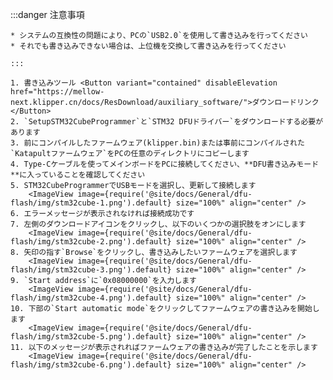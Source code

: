:::danger 注意事項

    * システムの互換性の問題により、PCの`USB2.0`を使用して書き込みを行ってください
    * それでも書き込みできない場合は、上位機を交換して書き込みを行ってください
    
    :::

    1. 書き込みツール <Button variant="contained" disableElevation href="https://mellow-next.klipper.cn/docs/ResDownload/auxiliary_software/">ダウンロードリンク</Button>
    2. `SetupSTM32CubeProgrammer`と`STM32 DFUドライバー`をダウンロードする必要があります
    3. 前にコンパイルしたファームウェア(klipper.bin)または事前にコンパイルされた`Katapultファームウェア`をPCの任意のディレクトリにコピーします
    4. Type-Cケーブルを使ってメインボードをPCに接続してください、**DFU書き込みモード**に入っていることを確認してください
    5. STM32CubeProgrammerでUSBモードを選択し、更新して接続します
        <ImageView image={require('@site/docs/General/dfu-flash/img/stm32cube-1.png').default} size="100%" align="center" />
    6. エラーメッセージが表示されなければ接続成功です
    7. 左側のダウンロードアイコンをクリックし、以下のいくつかの選択肢をオンにします
        <ImageView image={require('@site/docs/General/dfu-flash/img/stm32cube-2.png').default} size="100%" align="center" />
    8. 矢印の指す`Browse`をクリックし、書き込みしたいファームウェアを選択します
        <ImageView image={require('@site/docs/General/dfu-flash/img/stm32cube-3.png').default} size="100%" align="center" />
    9. `Start address`に`0x08000000`を入力します
        <ImageView image={require('@site/docs/General/dfu-flash/img/stm32cube-4.png').default} size="100%" align="center" />
    10. 下部の`Start automatic mode`をクリックしてファームウェアの書き込みを開始します
        <ImageView image={require('@site/docs/General/dfu-flash/img/stm32cube-5.png').default} size="100%" align="center" />
    11. 以下のメッセージが表示されればファームウェアの書き込みが完了したことを示します
        <ImageView image={require('@site/docs/General/dfu-flash/img/stm32cube-6.png').default} size="100%" align="center" />

